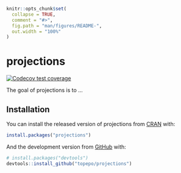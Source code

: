 ```r
knitr::opts_chunk$set(
  collapse = TRUE,
  comment = "#>",
  fig.path = "man/figures/README-",
  out.width = "100%"
)
```

# projections

<!-- badges: start -->
[![Codecov test coverage](https://codecov.io/gh/topepo/projections/branch/master/graph/badge.svg)](https://codecov.io/gh/topepo/projections?branch=master)
<!-- badges: end -->

The goal of projections is to ...

## Installation

You can install the released version of projections from [CRAN](https://CRAN.R-project.org) with:

``` r
install.packages("projections")
```

And the development version from [GitHub](https://github.com/) with:

``` r
# install.packages("devtools")
devtools::install_github("topepo/projections")
```
